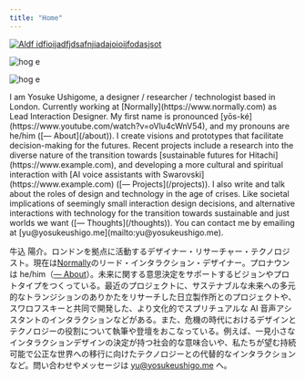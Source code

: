 ```yaml
---
title: "Home"
---
```



<MultiImageCard>

[![Aldf idfioijadfjdsafnjiadajoioijfodasjsot](/projects/balcony/balcony_mk.jpg "hogehgoe")](https://www.example.com)

![hog e](/projects/doughnut/doughnut_hero_02.jpg)

![hog e](/projects/three-transitions/torus3-hero.png)

</MultiImageCard>

<BilingualSection>
I am Yosuke Ushigome, a designer / researcher / technologist based in London. Currently working at [Normally](https://www.normally.com) as Lead Interaction Designer. My first name is pronounced [yōs-ké](https://www.youtube.com/watch?v=oVlu4cWnV54), and my pronouns are he/him ([— About](/about)). I create visions and prototypes that facilitate decision-making for the futures. Recent projects include a research into the diverse nature of the transition towards [sustainable futures for Hitachi](https://www.example.com), and developing a more cultural and spiritual interaction with [AI voice assistants with Swarovski](https://www.example.com) ([— Projects](/projects)). I also write and talk about the roles of design and technology in the age of crises. Like societal implications of seemingly small interaction design decisions, and alternative interactions with technology for the transition towards sustainable and just worlds we want ([— Thoughts](/thoughts)). You can contact me by emailing at [yu@yosukeushigo.me](mailto:yu@yosukeushigo.me).

牛込 陽介。ロンドンを拠点に活動するデザイナー・リサーチャー・テクノロジスト。現在は[Normally](https://www.normally.com)のリード・インタラクション・デザイナー。プロナウンは he/him（[— About](/about)）。未来に関する意思決定をサポートするビジョンやプロトタイプをつくっている。最近のプロジェクトに、サステナブルな未来への多元的なトランジションのありかたをリサーチした日立製作所とのプロジェクトや、スワロフスキーと共同で開発した、より文化的でスプリチュアルな AI 音声アシスタントのインタラクションなどがある。また、危機の時代におけるデザインとテクノロジーの役割について執筆や登壇をおこなっている。例えば、一見小さなインタラクションデザインの決定が持つ社会的な意味合いや、私たちが望む持続可能で公正な世界への移行に向けたテクノロジーとの代替的なインタラクションなど。問い合わせやメッセージは [yu@yosukeushigo.me](mailto:yu@yosukeushigo.me) へ。

</BilingualSection>
